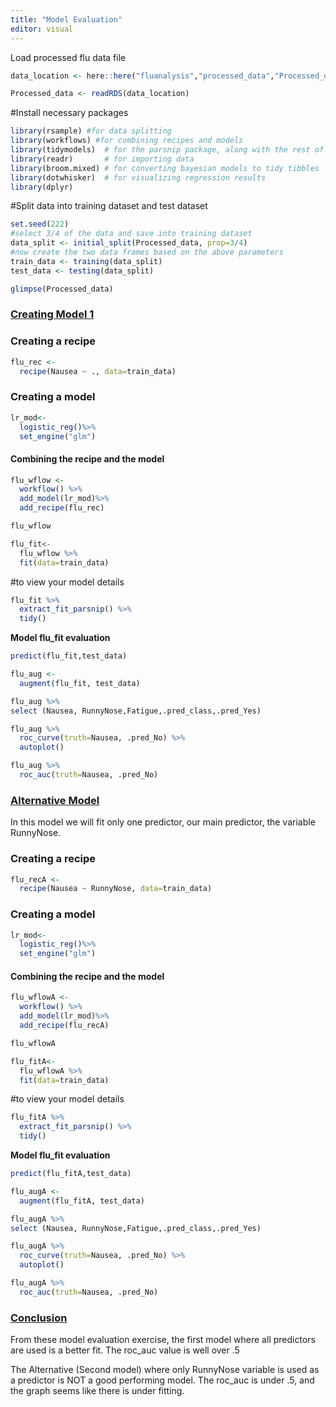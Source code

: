 ```yaml
---
title: "Model Evaluation"
editor: visual
---
```


Load processed flu data file

```r

data_location <- here::here("fluanalysis","processed_data","Processed_data.Rds")

Processed_data <- readRDS(data_location)
```

#Install necessary packages

```r
library(rsample) #for data splitting
library(workflows) #for combining recipes and models
library(tidymodels)  # for the parsnip package, along with the rest of #tidy models Helper packages
library(readr)       # for importing data
library(broom.mixed) # for converting bayesian models to tidy tibbles
library(dotwhisker)  # for visualizing regression results
library(dplyr)
```

#Split data into training dataset and test dataset

```r
set.seed(222)
#select 3/4 of the data and save into training dataset
data_split <- initial_split(Processed_data, prop=3/4)
#now create the two data frames based on the above parameters
train_data <- training(data_split)
test_data <- testing(data_split)
```

```r
glimpse(Processed_data)
```

### [Creating Model 1]{.underline}

### Creating a recipe

```r
flu_rec <-
  recipe(Nausea ~ ., data=train_data)
```

### **Creating a model**

```r
lr_mod<-
  logistic_reg()%>%
  set_engine("glm")

```

#### Combining the recipe and the model

```r
flu_wflow <-
  workflow() %>%
  add_model(lr_mod)%>%
  add_recipe(flu_rec)
```

```r
flu_wflow
```

```r
flu_fit<-
  flu_wflow %>%
  fit(data=train_data)
```

#to view your model details

```r
flu_fit %>%
  extract_fit_parsnip() %>%
  tidy()
```

**Model flu_fit evaluation**

```r
predict(flu_fit,test_data)
```

```r
flu_aug <-
  augment(flu_fit, test_data)
```

```r
flu_aug %>%
select (Nausea, RunnyNose,Fatigue,.pred_class,.pred_Yes)
```

```r
flu_aug %>%
  roc_curve(truth=Nausea, .pred_No) %>%
  autoplot()
```

```r
flu_aug %>%
  roc_auc(truth=Nausea, .pred_No)
```

### [Alternative Model]{.underline}

In this model we will fit only one predictor, our main predictor, the variable RunnyNose.

### Creating a recipe

```r
flu_recA <-
  recipe(Nausea ~ RunnyNose, data=train_data)
```

### **Creating a model**

```r
lr_mod<-
  logistic_reg()%>%
  set_engine("glm")

```

#### Combining the recipe and the model

```r
flu_wflowA <-
  workflow() %>%
  add_model(lr_mod)%>%
  add_recipe(flu_recA)
```

```r
flu_wflowA
```

```r
flu_fitA<-
  flu_wflowA %>%
  fit(data=train_data)
```

#to view your model details

```r
flu_fitA %>%
  extract_fit_parsnip() %>%
  tidy()
```

**Model flu_fit evaluation**

```r
predict(flu_fitA,test_data)
```

```r
flu_augA <-
  augment(flu_fitA, test_data)
```

```r
flu_augA %>%
select (Nausea, RunnyNose,Fatigue,.pred_class,.pred_Yes)
```

```r
flu_augA %>%
  roc_curve(truth=Nausea, .pred_No) %>%
  autoplot()
```

```r
flu_augA %>%
  roc_auc(truth=Nausea, .pred_No)
```

### [Conclusion]{.underline}

From these model evaluation exercise, the first model where all predictors are used is a better fit. The roc_auc value is well over .5

The Alternative (Second model) where only RunnyNose variable is used as a predictor is NOT a good performing model. The roc_auc is under .5, and the graph seems like there is under fitting.

